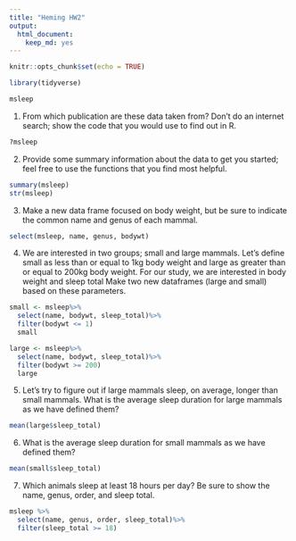 ```yaml
---
title: "Heming HW2"
output: 
  html_document: 
    keep_md: yes
---
```


```r
knitr::opts_chunk$set(echo = TRUE)
```
```r
library(tidyverse)
```
```r
msleep
```
1. From which publication are these data taken from? Don't do an internet search; show the code that you would use to find out in R.
```r
?msleep
```
2. Provide some summary information about the data to get you started; feel free to use the functions that you find most helpful.
```r
summary(msleep)
str(msleep)
```
3. Make a new data frame focused on body weight, but be sure to indicate the common name and genus of each mammal.
```r
select(msleep, name, genus, bodywt) 
```
4. We are interested in two groups; small and large mammals. Let's define small as less than or equal to 1kg body weight and large as greater than or equal to 200kg body weight. For our study, we are interested in body weight and sleep total Make two new dataframes (large and small) based on these parameters.
```r
small <- msleep%>% 
  select(name, bodywt, sleep_total)%>% 
  filter(bodywt <= 1)
  small
```
```r
large <- msleep%>% 
  select(name, bodywt, sleep_total)%>% 
  filter(bodywt >= 200)
  large
```
5. Let's try to figure out if large mammals sleep, on average, longer than small mammals. What is the average sleep duration for large mammals as we have defined them?
```r
mean(large$sleep_total)
```
6. What is the average sleep duration for small mammals as we have defined them?
```r
mean(small$sleep_total)
```
7. Which animals sleep at least 18 hours per day? Be sure to show the name, genus, order, and sleep total.
```r
msleep %>% 
  select(name, genus, order, sleep_total)%>% 
  filter(sleep_total >= 18)
```